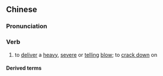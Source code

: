 ==Chinese==
{{zh-forms|s=痛击}}

===Pronunciation===
{{zh-pron
|m=tòng击
|c=tung3 gik1
|mn=qz:thòng-kiak/tw,xm,zz:thòng-kek/zz:thòng-kit
|cat=v
}}

===Verb===
{{zh-verb}}

# {{lb|zh|often|figurative}} to [[deliver]] a [[heavy]], [[severe]] or [[telling]] [[blow]]; to [[crack down]] on

====Derived terms====
{{zh-der|迎頭痛擊}}